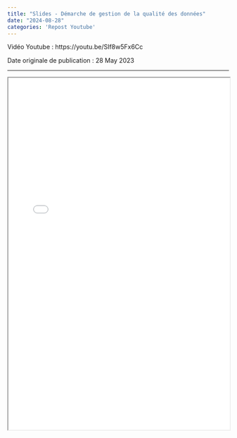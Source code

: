 ---
title: "Slides - Démarche de gestion de la qualité des données"
date: "2024-08-28"
categories: 'Repost Youtube'
---

Vidéo Youtube : https://youtu.be/SIf8w5Fx6Cc

Date originale de publication : 28 May 2023

---

```{=html}
<iframe width="100%" height="800" src="post_55.pdf" title="Démarche de gestion de la qualité des données"></iframe>
```